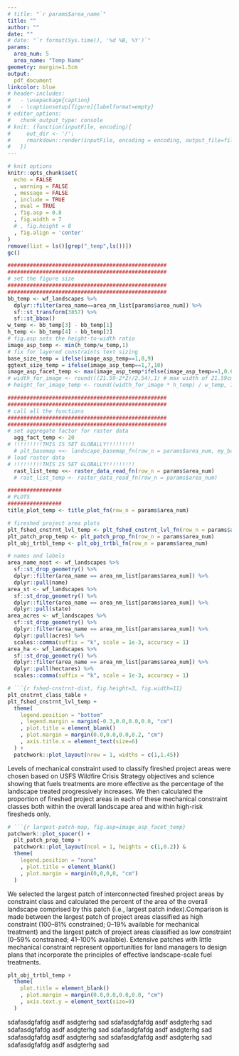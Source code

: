 ```yaml
---
# title: "`r params$area_name`"
title: ""
author: ""
date: ""
# date: "`r format(Sys.time(), '%d %B, %Y')`"
params:
  area_num: 5
  area_name: "Temp Name"
geometry: margin=1.5cm
output:
  pdf_document
linkcolor: blue
# header-includes:
#   - \usepackage{caption}
#   - \captionsetup[figure]{labelformat=empty}
# editor_options: 
#   chunk_output_type: console
# knit: (function(inputFile, encoding){ 
#     out_dir <- '/';
#     rmarkdown::render(inputFile, encoding = encoding, output_file=file.path(dirname(inputFile), out_dir, 'ECOL592_RDAandCCA_GWoolsey.pdf')) 
#   })
---
```


```r
# knit options
knitr::opts_chunk$set(
  echo = FALSE
  , warning = FALSE
  , message = FALSE
  , include = TRUE
  , eval = TRUE
  , fig.asp = 0.8
  , fig.width = 7
  # , fig.height = 8
  , fig.align = 'center'
)
remove(list = ls()[grep("_temp",ls())])
gc()
```

```r
##################################################
##################################################
# set the figure size
##################################################
##################################################
bb_temp <- wf_landscapes %>% 
  dplyr::filter(area_name==area_nm_list[params$area_num]) %>% 
  sf::st_transform(3857) %>% 
  sf::st_bbox()
w_temp <- bb_temp[3] - bb_temp[1]
h_temp <- bb_temp[4] - bb_temp[2]
# fig.asp sets the height-to-width ratio
image_asp_temp <- min(h_temp/w_temp,1)
# fix for layered constraints text sizing
base_size_temp = ifelse(image_asp_temp==1,8,9)
ggtext_size_temp = ifelse(image_asp_temp==1,7,10)
image_asp_facet_temp <- max(image_asp_temp*ifelse(image_asp_temp==1,0.65,0.55),0.35)
# width_for_image <- round(((21.59-2*2)/2.54),1) # max width of 21.59cm page with 2cm margin (converted to in)
# height_for_image_temp <- round((width_for_image * h_temp) / w_temp, 1)

##################################################
##################################################
# call all the functions
##################################################
##################################################
# set aggregate factor for raster data
  agg_fact_temp <- 20
# !!!!!!!!!THIS IS SET GLOBALLY!!!!!!!!!
  # plt_basemap <<- landscape_basemap_fn(row_n = params$area_num, my_base_size = base_size_temp)
# load raster data
# !!!!!!!!!THIS IS SET GLOBALLY!!!!!!!!!
  rast_list_temp <<- raster_data_read_fn(row_n = params$area_num)
  # rast_list_temp <- raster_data_read_fn(row_n = params$area_num)

#################
# PLOTS
#################
title_plot_temp <- title_plot_fn(row_n = params$area_num)

# fireshed project area plots
plt_fshed_cnstrnt_lvl_temp <- plt_fshed_cnstrnt_lvl_fn(row_n = params$area_num)
plt_patch_prop_temp <- plt_patch_prop_fn(row_n = params$area_num)
plt_obj_trtbl_temp <- plt_obj_trtbl_fn(row_n = params$area_num)

# names and labels
area_name_nost <- wf_landscapes %>% 
  sf::st_drop_geometry() %>% 
  dplyr::filter(area_name == area_nm_list[params$area_num]) %>% 
  dplyr::pull(name)
area_st <- wf_landscapes %>% 
  sf::st_drop_geometry() %>% 
  dplyr::filter(area_name == area_nm_list[params$area_num]) %>% 
  dplyr::pull(state)
area_acres <- wf_landscapes %>% 
  sf::st_drop_geometry() %>% 
  dplyr::filter(area_name == area_nm_list[params$area_num]) %>% 
  dplyr::pull(acres) %>% 
  scales::comma(suffix = "k", scale = 1e-3, accuracy = 1)
area_ha <- wf_landscapes %>% 
  sf::st_drop_geometry() %>% 
  dplyr::filter(area_name == area_nm_list[params$area_num]) %>% 
  dplyr::pull(hectares) %>% 
  scales::comma(suffix = "k", scale = 1e-3, accuracy = 1)
```

```r
# ```{r fshed-cnstrnt-dist, fig.height=3, fig.width=11}
plt_cnstrnt_class_table +
plt_fshed_cnstrnt_lvl_temp +
  theme(
    legend.position = "bottom"
    , legend.margin = margin(-0.3,0.0,0.0,0.0, "cm")
    , plot.title = element_blank()
    , plot.margin = margin(0.0,0.0,0.0,0.2, "cm")
    , axis.title.x = element_text(size=6)
  ) +
  patchwork::plot_layout(nrow = 1, widths = c(1,1.45)) 
```

Levels of mechanical constraint used to classify fireshed project areas were chosen based on USFS Wildfire Crisis Strategy objectives and science showing that fuels treatments are more effective as the percentage of the landscape treated progressively increases. We then calculated the proportion of fireshed project areas in each of these mechanical constraint classes both within the overall landscape area and within high-risk firesheds only.

```r
# ```{r largest-patch-map, fig.asp=image_asp_facet_temp}
patchwork::plot_spacer() +
  plt_patch_prop_temp +
  patchwork::plot_layout(ncol = 1, heights = c(1,0.2)) &
  theme(
    legend.position = "none"
    , plot.title = element_blank()
    , plot.margin = margin(0,0,0,0, "cm")
  )
```

We selected the largest patch of interconnected fireshed project areas by constraint class and calculated the percent of the area of the overall landscape comprised by this patch (i.e., largest patch index).Comparison is made between the largest patch of project areas classified as high constraint (100–81% constrained; 0–19% available for mechanical treatment) and the largest patch of project areas classified as low constraint (0–59% constrained; 41–100% available). Extensive patches with little mechanical constraint represent opportunities for land managers to design plans that incorporate the principles of effective landscape-scale fuel treatments.

```r
plt_obj_trtbl_temp +
  theme(
    plot.title = element_blank()
    , plot.margin = margin(0.0,0.0,0.0,0.0, "cm")
    , axis.text.y = element_text(size=9)
  )
```

sdafasdgfafdg asdf asdgterhg sad sdafasdgfafdg asdf asdgterhg sad sdafasdgfafdg asdf asdgterhg sad sdafasdgfafdg asdf asdgterhg sad sdafasdgfafdg asdf asdgterhg sad sdafasdgfafdg asdf asdgterhg sad sdafasdgfafdg asdf asdgterhg sad 
